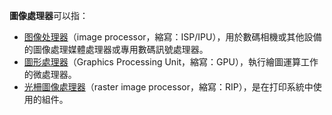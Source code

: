 '''圖像處理器'''可以指：

* [[圖像處理器|图像处理器]]（image processor，縮寫：ISP/IPU），用於數碼相機或其他設備的圖像處理媒體處理器或專用數碼訊號處理器。
* [[圖形處理器|圖形處理器]]（Graphics Processing Unit，縮寫：GPU），執行繪圖運算工作的微處理器。
* [[光柵圖像處理器|光柵圖像處理器]]（raster image processor，縮寫：RIP），是在打印系統中使用的組件。
{{disambig|cat=五字消歧义}}